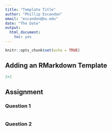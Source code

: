 ```yaml
---
title: "Template Title"
author: "Phillip Escandon"
email: "escandon@bu.edu"
date: "The Date"
output: 
  html_document: 
    toc: yes  
---
```


```r
knitr::opts_chunk$set(echo = TRUE)
```

## Adding an RMarkdown Template

```r
2+2
```

## Assignment

### Question 1
```r

```

### Question 2

